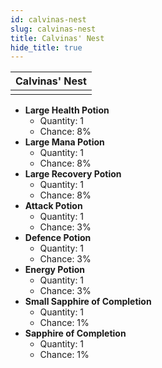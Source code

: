 ---
id: calvinas-nest
slug: calvinas-nest
title: Calvinas' Nest
hide_title: true
---


| Calvinas' Nest |
| :------------: |
| <MapIcon iconId="140"/> |

- **Large Health Potion**
	- Quantity: 1
	- Chance: 8%
- **Large Mana Potion**
	- Quantity: 1
	- Chance: 8%
- **Large Recovery Potion**
	- Quantity: 1
	- Chance: 8%
- **Attack Potion**
	- Quantity: 1
	- Chance: 3%
- **Defence Potion**
	- Quantity: 1
	- Chance: 3%
- **Energy Potion**
	- Quantity: 1
	- Chance: 3%
- **Small Sapphire of Completion**
	- Quantity: 1
	- Chance: 1%
- **Sapphire of Completion**
	- Quantity: 1
	- Chance: 1%

